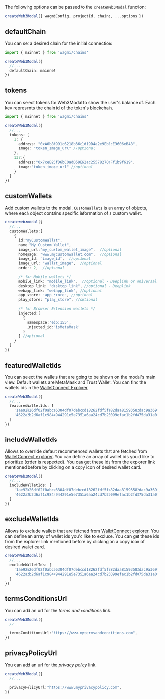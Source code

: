
The following options can be passed to the `createWeb3Modal` function:

```ts
createWeb3Modal({ wagmiConfig, projectId, chains, ...options })
```

## defaultChain

You can set a desired chain for the initial connection:

```ts
import { mainnet } from 'wagmi/chains'

createWeb3Modal({
  //...
  defaultChain: mainnet
})
```

## tokens

You can select tokens for Web3Modal to show the user's balance of. Each key represents the chain id of the token's blockchain.
```ts
import { mainnet } from 'wagmi/chains'

createWeb3Modal({
  //...
  tokens: {
    1: {
      address: "0xA0b86991c6218b36c1d19D4a2e9Eb0cE3606eB48",
      image: "token_image_url" //optional
    },
    137:{
      address:"0x7ceB23fD6bC0adD59E62ac25578270cFf1b9f619",
      image:"token_image_url" //optional
    }
  }
})
```

## customWallets

Add custom wallets to the modal. `CustomWallets` is an array of objects, where each object contains specific information of a custom wallet.

```ts
createWeb3Modal({
  //...
  customWallets:[
    {
      id:"myCustomWallet",
      name:"My Custom Wallet",
      image_url:"my_custom_wallet_image",  //optional
      homepage: "www.mycustomwallet.com",  //optional
      image_id: "image_id",  //optional
      image_url: "wallet_image",  //optional
      order: 2,  //optional

      /* for Mobile wallets */
      mobile_link: "mobile_link",  //optional - Deeplink or universal
      desktop_link: "desktop_link", //optional - Deeplink
      webapp_link: "webapp_link", //optional
      app_store: "app_store", //optional
      play_store: "play_store", //optional

      /* for Browser Extension wallets */
      injected:[
        {
          namespace:'eip:155',
          injected_id:'isMetaMask'
        }
      ] //optional
    }
  ]
})
```

## featuredWalletIds

You can select the wallets that are going to be shown on the modal's main view. Default wallets are MetaMask and Trust Wallet. 
You can find the wallets ids in the [WalletConnect Explorer](https://walletconnect.com/explorer?type=wallet)

```ts
createWeb3Modal({
  //...
  featuredWalletIds: [
    '1ae92b26df02f0abca6304df07debccd18262fdf5fe82daa81593582dac9a369',
    '4622a2b2d6af1c9844944291e5e7351a6aa24cd7b23099efac1b2fd875da31a0'
  ]
})
```

## includeWalletIds

Allows to override default recommended wallets that are fetched from [WalletConnect explorer](https://walletconnect.com/explorer?type=wallet).
You can define an array of wallet ids you'd like to prioritize (order is respected).
You can get these ids from the explorer link mentioned before by clicking on a copy icon of desired wallet card.

```ts
createWeb3Modal({
  //...
  includeWalletIds: [
    '1ae92b26df02f0abca6304df07debccd18262fdf5fe82daa81593582dac9a369',
    '4622a2b2d6af1c9844944291e5e7351a6aa24cd7b23099efac1b2fd875da31a0'
  ]
})
```

## excludeWalletIds

Allows to exclude wallets that are fetched from [WalletConnect explorer](https://walletconnect.com/explorer?type=wallet).
You can define an array of wallet ids you'd like to exclude.
You can get these ids from the explorer link mentioned before by clicking on a copy icon of desired wallet card.

```ts
createWeb3Modal({
  //...
  excludeWalletIds: [
    '1ae92b26df02f0abca6304df07debccd18262fdf5fe82daa81593582dac9a369',
    '4622a2b2d6af1c9844944291e5e7351a6aa24cd7b23099efac1b2fd875da31a0'
  ]
})
```

## termsConditionsUrl

You can add an url for the *terms and conditions* link.

```ts
createWeb3Modal({
  //...

  termsConditionsUrl:"https://www.mytermsandconditions.com",
})
```

## privacyPolicyUrl

You can add an url for the *privacy policy* link.

```ts
createWeb3Modal({
  //...

  privacyPolicyUrl:"https://www.myprivacypolicy.com",
})
```